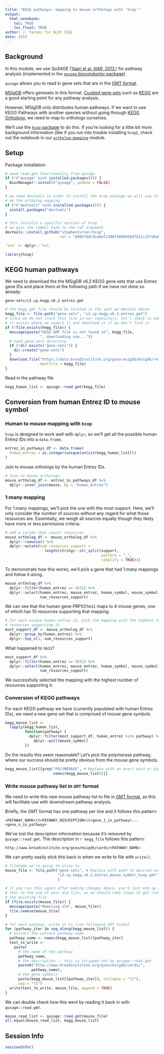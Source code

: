 ```yaml
---
title: "KEGG pathways: mapping to mouse orthologs with `hcop`"
output: 
  html_notebook:
    toc: TRUE
    toc_float: TRUE
author: J. Taroni for ALSF CCDL
date: 2019
---
```


## Background

In this module, we use QuSAGE ([Yaari et al. _NAR_. 2013.](https://doi.org/10.1093/nar/gkt660))
for pathway analysis (implemented in the [`qusage` bioconductor package](https://bioconductor.org/packages/release/bioc/html/qusage.html)).

`qusage` allows you to read in gene sets that are in the [GMT format](http://software.broadinstitute.org/cancer/software/gsea/wiki/index.php/Data_formats#GMT:_Gene_Matrix_Transposed_file_format_.28.2A.gmt.29).

[MSigDB](http://software.broadinstitute.org/gsea/msigdb) offers genesets in this format.
[Curated gene sets](http://software.broadinstitute.org/gsea/msigdb/collections.jsp#C2) 
such as [KEGG](https://www.genome.jp/kegg/) are a good starting point for any pathway analysis.

However, MSigDB only distributes human pathways.
If we want to use KEGG Pathways with another species without going through
[KEGG Orthology](https://www.genome.jp/kegg/ko.html), we need to map to
orthologs ourselves.

We'll use the [`hcop` package](https://github.com/stephenturner/hcop) to do 
this.
If you're looking for a little bit more background information (like if you
run into trouble installing `hcop`), check out the notebook in our
[`ortholog-mapping`](https://github.com/AlexsLemonade/refinebio-examples/tree/master/ortholog-mapping) module.

## Setup

Package installation

```r
# need read.gmt functionality from qusage
if (!("qusage" %in% installed.packages())) {
  BiocManager::install("qusage", update = FALSE)
}

# we need devtools in order to install the hcop package we will use to
# do the ortholog mapping
if (!("devtools" %in% installed.packages())) {
  install.packages("devtools")
}

# this installs a specific version of hcop
# we pass the commit hash to the ref argument
devtools::install_github("stephenturner/hcop", 
                         ref = "0985fddc91a6ef2308f4800958dfd11c25fe6a98")
```

```r
`%>%` <- dplyr::`%>%`
```

```r
library(hcop)
```

## KEGG human pathways

We need to download the the MSigDB v6.2 KEGG gene sets that use Entrez gene IDs
and place them at the following path if we have not done so already:

```
gene-sets/c2.cp.kegg.v6.2.entrez.gmt
```

```r
# the kegg gmt file should be located in the spot we mention above
kegg_file <- file.path("gene-sets", "c2.cp.kegg.v6.2.entrez.gmt")
# since we do not track this file in our repository, let's check to make sure
# it exists where we expect it and download it if we don't find it
if (!file.exists(kegg_file)) {
  message(paste("KEGG GMT file is not found at", kegg_file, 
                ", downloading now..."))
  # need gene-sets directory
  if (!dir.exists("gene-sets")) {
    dir.create("gene-sets")
  }
  download.file("https://data.broadinstitute.org/gsea-msigdb/msigdb/release/6.2/c2.cp.kegg.v6.2.entrez.gmt", 
                destfile = kegg_file)
}
```

Read in the pathway file

```r
kegg_human_list <- qusage::read.gmt(kegg_file)
```

## Conversion from human Entrez ID to mouse symbol

### Human to mouse mapping with `hcop`

`hcop` is designed to work well with `dplyr`, so we'll get all the possible
human Entrez IDs into a `data.frame`.

```r
entrez_in_pathways_df <- data.frame(
  human_entrez = as.integer(unique(unlist(kegg_human_list)))
)
```

Join to mouse orthologs by the human Entrez IDs.

```r
# Join to mouse orthologs
mouse_ortholog_df <- entrez_in_pathways_df %>% 
  dplyr::inner_join(mouse, by = "human_entrez")
```

### 1:many mapping

For 1:many mappings, we'll pick the one with the most support.
Here, we'll only consider the _number_ of sources without any regard for _what_
those resources are.
Essentially, we weigh all sources equally though they likely have more or less
permissive criteria.

```r
# add a column that counts resources
mouse_ortholog_df <- mouse_ortholog_df %>%
  dplyr::rowwise() %>%
  dplyr::mutate(num_resources_support = 
                  length(stringr::str_split(support, 
                                            pattern = ",", 
                                            simplify = TRUE)))

```

To demonstrate how this works, we'll pick a gene that had 1:many mappings
and follow it along.

```r
mouse_ortholog_df %>% 
  dplyr::filter(human_entrez == 5631) %>% 
  dplyr::select(human_entrez, mouse_entrez, human_symbol, mouse_symbol,
                num_resources_support)
```

We can see that the human gene _PRPS1_/`5631` maps to 4 mouse genes, one of 
which has 10 resources supporting that mapping.

```r
# for each unique human entrez id, pick the mapping with the highest number of
# resources supporting it
most_support_df <- mouse_ortholog_df %>%
  dplyr::group_by(human_entrez) %>%
  dplyr::top_n(1, num_resources_support)
```

What happened to `5631`?

```r
most_support_df %>% 
  dplyr::filter(human_entrez == 5631) %>%
  dplyr::select(human_entrez, mouse_entrez, human_symbol, mouse_symbol,
                num_resources_support)
```

We successfully selected the mapping with the highest number of resources
supporting it.

### Conversion of KEGG pathways

For each KEGG pathway we have (currently populated with human Entrez IDs),
we need a new gene set that is comprised of mouse gene symbols.

```r
kegg_mouse_list <- 
  lapply(kegg_human_list, 
         function(pathway) {
           dplyr::filter(most_support_df, human_entrez %in% pathway) %>%
             dplyr::pull(mouse_symbol)
         })
```

Do the results this seem reasonable?
Let's pick the polymerase pathway, where our success should be pretty obvious
from the mouse gene symbols.

```r
kegg_mouse_list[[grep("POLYMERASE", # Replace with an exact word or phrase that would filter in your desired pathway(s)
                      names(kegg_mouse_list))]]
```

### Write mouse pathway list in `GMT` format

We need to write this new mouse pathway list to file in [GMT format](http://software.broadinstitute.org/cancer/software/gsea/wiki/index.php/Data_formats#GMT:_Gene_Matrix_Transposed_file_format_.28.2A.gmt.29), as this will facilitate use with downstream pathway analysis.

Briefly, the GMT format has one pathway per line and it follows this pattern:

```
<PATHWAY_NAME>\t<PATHWAY_DESCRIPTION>\t<gene_1_in_pathway>...<gene_n_in_pathway>
```

We've lost the description information because it's removed by 
`qusage::read.gmt`.
The description in `r kegg_file` follows this pattern:

```
http://www.broadinstitute.org/gsea/msigdb/cards/<PATHWAY_NAME>
```

We can pretty easily stick this back in when we write to file with `write()`.

```r
# filename we're going to write to
mouse_file <- file.path("gene-sets", # Replace with path to desired output directory
                        "c2.cp.kegg.v6.2.entrez_mouse_symbol_hcop.gmt" # Replace with name for output file
                        )

# if you run this again after making changes above, you'd just end up appending
# this to the end of your old file, so we should take steps to get rid of
# the existing file
if (file.exists(mouse_file)) {
  message(paste("Removing old", mouse_file))
  file.remove(mouse_file)
}

# for each pathway, write it to line following GMT format
for (pathway_iter in seq_along(kegg_mouse_list)) {
  # extract the current pathway name
  pathway_name <- names(kegg_mouse_list)[pathway_iter]
  text_to_write <- 
    paste(
      # the name of the pathway
      pathway_name,
      # the description -- this is stripped out by qusage::read.gmt
      paste0("http://www.broadinstitute.org/gsea/msigdb/cards/",
            pathway_name),
      # the gene symbols
      paste(kegg_mouse_list[[pathway_iter]], collapse = "\t"),
      sep = "\t")
  write(text_to_write, mouse_file, append = TRUE)
}
```

We can double check how this went by reading it back in with `qusage::read.gmt`.

```r
mouse_read_list <- qusage::read.gmt(mouse_file)
all.equal(mouse_read_list, kegg_mouse_list)
```

## Session Info

```r
sessionInfo()
```
